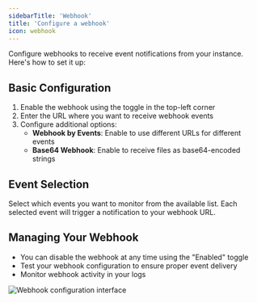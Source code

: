 ```yaml
---
sidebarTitle: 'Webhook'
title: 'Configure a webhook'
icon: webhook
---
```


Configure webhooks to receive event notifications from your instance. Here's how to set it up:

## Basic Configuration
1. Enable the webhook using the toggle in the top-left corner
2. Enter the URL where you want to receive webhook events
3. Configure additional options:
   - **Webhook by Events**: Enable to use different URLs for different events
   - **Base64 Webhook**: Enable to receive files as base64-encoded strings

## Event Selection
Select which events you want to monitor from the available list. Each selected event will trigger a notification to your webhook URL.

## Managing Your Webhook
- You can disable the webhook at any time using the "Enabled" toggle
- Test your webhook configuration to ensure proper event delivery
- Monitor webhook activity in your logs

<img src="/images/instance/webhook.png" alt="Webhook configuration interface" />